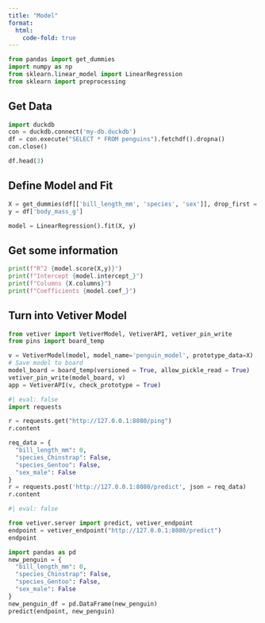 ```yaml
---
title: "Model"
format:
  html:
    code-fold: true
---
```


```python
from pandas import get_dummies
import numpy as np
from sklearn.linear_model import LinearRegression
from sklearn import preprocessing
```

## Get Data

```python
import duckdb
con = duckdb.connect('my-db.duckdb')
df = con.execute("SELECT * FROM penguins").fetchdf().dropna()
con.close()

df.head(3)
```

## Define Model and Fit

```python
X = get_dummies(df[['bill_length_mm', 'species', 'sex']], drop_first = True)
y = df['body_mass_g']

model = LinearRegression().fit(X, y)
```

## Get some information

```python
print(f"R^2 {model.score(X,y)}")
print(f"Intercept {model.intercept_}")
print(f"Columns {X.columns}")
print(f"Coefficients {model.coef_}")
```

## Turn into Vetiver Model

```python
from vetiver import VetiverModel, VetiverAPI, vetiver_pin_write
from pins import board_temp

v = VetiverModel(model, model_name='penguin_model', prototype_data=X)
# Save model to board
model_board = board_temp(versioned = True, allow_pickle_read = True)
vetiver_pin_write(model_board, v)
app = VetiverAPI(v, check_prototype = True)
```

```python
#| eval: false
import requests

r = requests.get("http://127.0.0.1:8080/ping")
r.content

req_data = {
  "bill_length_mm": 0,
  "species_Chinstrap": False,
  "species_Gentoo": False,
  "sex_male": False
}
r = requests.post('http://127.0.0.1:8080/predict', json = req_data)
r.content
```

```python
#| eval: false

from vetiver.server import predict, vetiver_endpoint
endpoint = vetiver_endpoint("http://127.0.0.1:8080/predict")
endpoint

import pandas as pd
new_penguin = {
  "bill_length_mm": 0,
  "species_Chinstrap": False,
  "species_Gentoo": False,
  "sex_male": False
}
new_penguin_df = pd.DataFrame(new_penguin)
predict(endpoint, new_penguin)
```